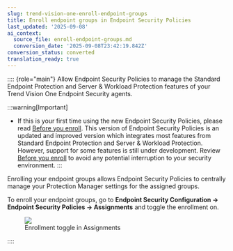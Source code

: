 ```yaml
---
slug: trend-vision-one-enroll-endpoint-groups
title: Enroll endpoint groups in Endpoint Security Policies
last_updated: '2025-09-08'
ai_context:
  source_file: enroll-endpoint-groups.md
  conversion_date: '2025-09-08T23:42:19.842Z'
conversion_status: converted
translation_ready: true
---
```


:::: {role="main"}
Allow Endpoint Security Policies to manage the Standard Endpoint Protection and Server & Workload Protection features of your Trend Vision One Endpoint Security agents.

:::warning[Important]

- If this is your first time using the new Endpoint Security Policies, please read [Before you enroll](before-you-enroll-policies.mdx). This version of Endpoint Security Policies is an updated and improved version which integrates most features from Standard Endpoint Protection and Server & Workload Protection. However, support for some features is still under development. Review [Before you enroll](before-you-enroll-policies.mdx) to avoid any potential interruption to your security environment.
:::

Enrolling your endpoint groups allows Endpoint Security Policies to centrally manage your Protection Manager settings for the assigned groups.

To enroll your endpoint groups, go to **Endpoint Security Configuration → Endpoint Security Policies → Assignments** and toggle the enrollment on.

<figure>
<img src="./images/AssignmentEnrollGroup=09b814c2-85be-4c47-93da-d081cb2ab663.webp" />
<figcaption>Enrollment toggle in Assignments</figcaption>
</figure>
::::
